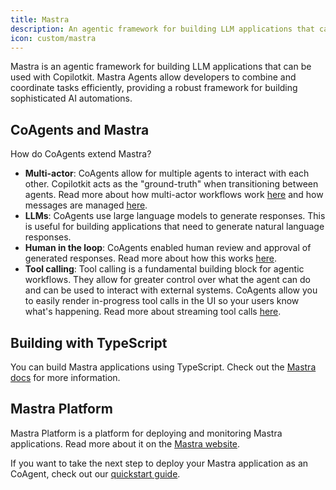 ```yaml
---
title: Mastra
description: An agentic framework for building LLM applications that can be used with Copilotkit.
icon: custom/mastra
---
```


Mastra is an agentic framework for building LLM applications that can be used with Copilotkit. Mastra Agents allow developers
to combine and coordinate tasks efficiently, providing a robust framework for building sophisticated AI automations.

## CoAgents and Mastra

How do CoAgents extend Mastra?


- **Multi-actor**: CoAgents allow for multiple agents to interact with each other. Copilotkit acts as the "ground-truth"
  when transitioning between agents. Read more about how multi-actor workflows work [here](/mastra/multi-agent-flows)
  and how messages are managed [here](/mastra/concepts/message-management).
- **LLMs**: CoAgents use large language models to generate responses. This is useful for building applications that need to
  generate natural language responses.
- **Human in the loop**: CoAgents enabled human review and approval of generated responses. Read more about how this works
  [here](/mastra/human-in-the-loop).
- **Tool calling**: Tool calling is a fundamental building block for agentic workflows. They allow for greater control over what
  the agent can do and can be used to interact with external systems. CoAgents allow you to easily render in-progress
  tool calls in the UI so your users know what's happening. Read more about streaming tool calls [here](/mastra/frontend-actions).

## Building with TypeScript

You can build Mastra applications using TypeScript. Check out the [Mastra docs](https://mastra.ai/en/docs) for more information.

## Mastra Platform

Mastra Platform is a platform for deploying and monitoring Mastra applications. Read more about it on the
[Mastra website](https://mastra.ai/cloud-beta).

If you want to take the next step to deploy your Mastra application as an CoAgent, check out our [quickstart guide](/mastra/quickstart/mastra). 
